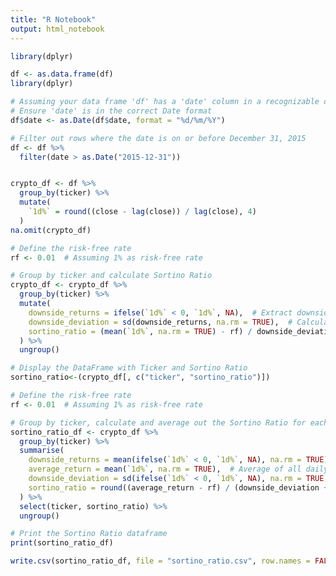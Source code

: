 ```yaml
---
title: "R Notebook"
output: html_notebook
---
```


```r
library(dplyr)

df <- as.data.frame(df)
library(dplyr)

# Assuming your data frame 'df' has a 'date' column in a recognizable date format
# Ensure 'date' is in the correct Date format
df$date <- as.Date(df$date, format = "%d/%m/%Y")

# Filter out rows where the date is on or before December 31, 2015
df <- df %>%
  filter(date > as.Date("2015-12-31"))


crypto_df <- df %>%
  group_by(ticker) %>%
  mutate(
    `1d%` = round((close - lag(close)) / lag(close), 4)
  )
na.omit(crypto_df)
```

```r
# Define the risk-free rate
rf <- 0.01  # Assuming 1% as risk-free rate

# Group by ticker and calculate Sortino Ratio
crypto_df <- crypto_df %>%
  group_by(ticker) %>%
  mutate(
    downside_returns = ifelse(`1d%` < 0, `1d%`, NA),  # Extract downside returns
    downside_deviation = sd(downside_returns, na.rm = TRUE),  # Calculate downside deviation
    sortino_ratio = (mean(`1d%`, na.rm = TRUE) - rf) / downside_deviation  # Calculate Sortino Ratio
  ) %>%
  ungroup()

# Display the DataFrame with Ticker and Sortino Ratio
sortino_ratio<-(crypto_df[, c("ticker", "sortino_ratio")])


```

```r
# Define the risk-free rate
rf <- 0.01  # Assuming 1% as risk-free rate

# Group by ticker, calculate and average out the Sortino Ratio for each ticker
sortino_ratio_df <- crypto_df %>%
  group_by(ticker) %>%
  summarise(
    downside_returns = mean(ifelse(`1d%` < 0, `1d%`, NA), na.rm = TRUE),  # Average of downside returns
    average_return = mean(`1d%`, na.rm = TRUE),  # Average of all daily returns
    downside_deviation = sd(ifelse(`1d%` < 0, `1d%`, NA), na.rm = TRUE),  # Standard deviation of downside returns
    sortino_ratio = round((average_return - rf) / (downside_deviation + 1e-10), 2)  # Calculation of Sortino Ratio rounded to 4 decimals
  ) %>%
  select(ticker, sortino_ratio) %>%
  ungroup()

# Print the Sortino Ratio dataframe
print(sortino_ratio_df)


```

```r
write.csv(sortino_ratio_df, file = "sortino_ratio.csv", row.names = FALSE)
```

